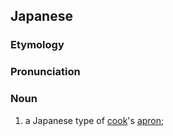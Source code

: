==Japanese==
{{wikipedia|lang=ja}}
{{ja-kanjitab|yomi=o}}

===Etymology===
{{com|ja|割烹|着|tr1=kappō|tr2=gi|t1=[Japanese] cuisine|t2=wear; clothing}}

===Pronunciation===
{{ja-pron|かっぽうぎ|y=o}}

===Noun===
{{ja-noun|かっぽうぎ}}

# a Japanese type of [[cook]]'s [[apron]]; {{w|kappōgi}}